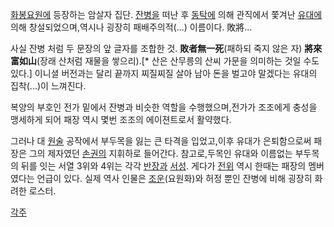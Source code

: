 [[화봉요원]]에 등장하는 암살자 집단. [[잔병]]을 떠난 후 [[동탁]]에 의해 관직에서 쫓겨난 [[유대]]에 의해 창설되었으며,역시나 굉장히 패배주의적(...) 이름이다. 敗將...

사실 잔병 처럼 두 문장의 앞 글자를 조합한 것. '''敗者無一死'''(패하되 죽지 않은 자) '''將來富如山'''(장래 산처럼 재물을 쌓으리).[* 산은 산무릉의 산씨 가문을 의미하는 것일 수도 있다.] 이니셜 버전과는 달리 끝까지 찌질찌질 살아 남아 돈을 벌고야 말겠다는 유대의 집착(...)이 느껴진다.

복양의 부호인 전가 밑에서 잔병과 비슷한 역할을 수행했으며,전가가 조조에게 충성을 맹세하게 되어 패장 역시 몇번 조조의 에이젼트로서 활약했다. 

그러나 대 [[원술]] 공작에서 부두목을 잃는 큰 타격을 입었고,이후 유대가 은퇴함으로써 패장은 그의 제자였던 [[손권]]의 지휘하로 들어간다. 참고로,두목인 유대와 이름없는 부두목의 뒤를 잇는 서열 3위와 4위는 각각 [[반장]]과 [[서성]]. 게다가 [[전위]] 역시 한때는 패장의 멤버 였다는 언급이 있다. 실제 역사 인물은 [[조운]](요원화)와 허정 뿐인 잔병에 비해 굉장히 화려한 로스터.


[[각주]]
